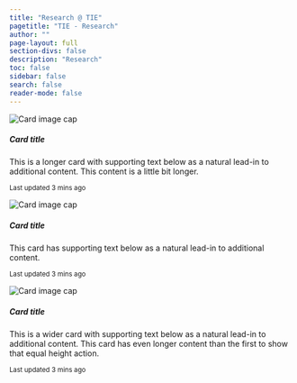 ```yaml
---
title: "Research @ TIE"
pagetitle: "TIE - Research"
author: ""
page-layout: full
section-divs: false
description: "Research"
toc: false
sidebar: false
search: false
reader-mode: false
---
```


```{=html}
<div class="card-deck">
  <div class="card">
    <img class="card-img-top" src="..." alt="Card image cap">
    <div class="card-body">
      <h5 class="card-title">Card title</h5>
      <p class="card-text">This is a longer card with supporting text below as a natural lead-in to additional content. This content is a little bit longer.</p>
      <p class="card-text"><small class="text-muted">Last updated 3 mins ago</small></p>
    </div>
  </div>
  <div class="card">
    <img class="card-img-top" src="..." alt="Card image cap">
    <div class="card-body">
      <h5 class="card-title">Card title</h5>
      <p class="card-text">This card has supporting text below as a natural lead-in to additional content.</p>
      <p class="card-text"><small class="text-muted">Last updated 3 mins ago</small></p>
    </div>
  </div>
  <div class="card">
    <img class="card-img-top" src="..." alt="Card image cap">
    <div class="card-body">
      <h5 class="card-title">Card title</h5>
      <p class="card-text">This is a wider card with supporting text below as a natural lead-in to additional content. This card has even longer content than the first to show that equal height action.</p>
      <p class="card-text"><small class="text-muted">Last updated 3 mins ago</small></p>
    </div>
  </div>
</div>
```